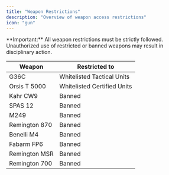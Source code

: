 ```yaml
---
title: "Weapon Restrictions"
description: "Overview of weapon access restrictions"
icon: "gun"
---
```


<Note>
  **Important:** All weapon restrictions must be strictly followed. Unauthorized use of restricted or banned weapons may result in disciplinary action.
</Note>

<table className="w-full border-collapse">
<thead>
<tr className="bg-gray-900/50">
<th className="px-6 py-4 text-left text-base font-semibold text-gray-200 border border-gray-700">
Weapon

</th>

<th className="px-6 py-4 text-left text-base font-semibold text-gray-200 border border-gray-700">
Restricted to

</th>

</tr>

</thead>

<tbody>
<tr>
<td className="px-6 py-4 text-base text-gray-300 border border-gray-700">
G36C

</td>

<td className="px-6 py-4 text-base border border-gray-700">
<span className="text-blue-400">
Whitelisted Tactical Units

</span>

</td>

</tr>

<tr>
<td className="px-6 py-4 text-base text-gray-300 border border-gray-700">
Orsis T 5000

</td>

<td className="px-6 py-4 text-base border border-gray-700">
<span className="text-blue-400">
Whitelisted Certified Units

</span>

</td>

</tr>

<tr>
<td className="px-6 py-4 text-base text-gray-300 border border-gray-700">
Kahr CW9

</td>

<td className="px-6 py-4 text-base border border-gray-700">
<span className="text-red-400">
Banned

</span>

</td>

</tr>

<tr>
<td className="px-6 py-4 text-base text-gray-300 border border-gray-700">
SPAS 12

</td>

<td className="px-6 py-4 text-base border border-gray-700">
<span className="text-red-400">
Banned

</span>

</td>

</tr>

<tr>
<td className="px-6 py-4 text-base text-gray-300 border border-gray-700">
M249

</td>

<td className="px-6 py-4 text-base border border-gray-700">
<span className="text-red-400">
Banned

</span>

</td>

</tr>

<tr>
<td className="px-6 py-4 text-base text-gray-300 border border-gray-700">
Remington 870

</td>

<td className="px-6 py-4 text-base border border-gray-700">
<span className="text-red-400">
Banned

</span>

</td>

</tr>

<tr>
<td className="px-6 py-4 text-base text-gray-300 border border-gray-700">
Benelli M4

</td>

<td className="px-6 py-4 text-base border border-gray-700">
<span className="text-red-400">
Banned

</span>

</td>

</tr>

<tr>
<td className="px-6 py-4 text-base text-gray-300 border border-gray-700">
Fabarm FP6

</td>

<td className="px-6 py-4 text-base border border-gray-700">
<span className="text-red-400">
Banned

</span>

</td>

</tr>

<tr>
<td className="px-6 py-4 text-base text-gray-300 border border-gray-700">
Remington MSR

</td>

<td className="px-6 py-4 text-base border border-gray-700">
<span className="text-red-400">
Banned

</span>

</td>

</tr>

<tr>
<td className="px-6 py-4 text-base text-gray-300 border border-gray-700">
Remington 700

</td>

<td className="px-6 py-4 text-base border border-gray-700">
<span className="text-red-400">
Banned

</span>

</td>

</tr>

</tbody>

</table>